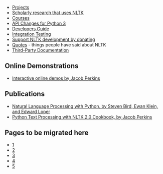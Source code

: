 * [[Projects]]
* [http://scholar.google.com.au/scholar?q=NLTK Scholarly research that uses NLTK]
* [[Courses]]
* [[API Changes for Python 3]]
* [[Developers Guide]]
* [[Integration Testing]]
* [https://www.paypal.com/cgi-bin/webscr?cmd=_s-xclick&hosted_button_id=1140248 Support NLTK development by donating]
* [[Quotes]] - things people have said about NLTK
* [[Third-Party Documentation]]

== Online Demonstrations ==

* [http://text-processing.com/demo/ Interactive online demos by Jacob Perkins]

== Publications ==

* [http://nltk.org/book Natural Language Processing with Python, by Steven Bird, Ewan Klein, and Edward Loper]
* [https://www.packtpub.com/python-text-processing-with-nltk-2-0-cookbook/book Python Text Processing with NLTK 2.0 Cookbook, by Jacob Perkins]

== Pages to be migrated here ==

* [https://sites.google.com/site/naturallanguagetoolkit/faq]
* [http://wu.ourproject.org/moin/projects/nltk/ProjectIdeas]
* [https://code.google.com/p/nltk/wiki/DevelopersGuide]
* [https://code.google.com/p/nltk/wiki/PackageStructure]
* [http://tinyurl.com/nltk-courses]